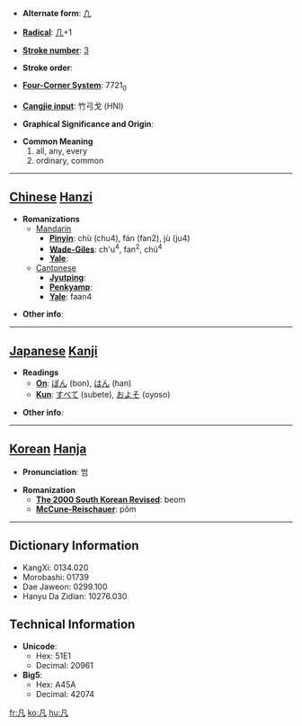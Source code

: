 * '''Alternate form''': [[凢]]

* '''[[Wiktionary:Chinese radical index| Radical]]''': [[Wiktionary:Chinese radical index 几|几]]+1

* '''[[Wiktionary:Chinese total strokes index|Stroke number]]''': [[Wiktionary:Chinese total strokes index 3|3]]

* '''Stroke order''': 

* '''[[Wiktionary:Chinese four corner index|Four-Corner System]]''': 7721<sub>0</sub>

* '''[[Wiktionary:Chinese Cangjie index|Cangjie input]]''': 竹弓戈 (HNI)

* '''Graphical Significance and Origin''': 

* '''Common Meaning'''
*#all, any, every
*# ordinary, common


----

== [[Chinese]] [[Hanzi]] ==

* '''Romanizations'''
** [[Mandarin]]
*** '''[[Pinyin]]''': chù (chu4), fán (fan2), jù (ju4)
*** '''[[Wade-Giles]]''': ch'u<sup>4</sup>, fan<sup>2</sup>, chü<sup>4</sup>
*** '''[[Yale]]''': 
**[[Cantonese]]
***'''[[Jyutping]]''':
***'''[[Penkyamp]]''': 
***'''[[Yale]]''': faan4

* '''Other info''': 

----

== [[Japanese]] [[Kanji]] ==

* '''Readings'''
** '''[[On]]''': [[ぼん]] (bon), [[はん]] (han)
** '''[[Kun]]''': [[すべて]] (subete), [[およそ]] (oyoso)

* '''Other info''':  

----

== [[Korean]] [[Hanja]] ==

* '''Pronunciation''': 범

* '''Romanization'''
** '''[[The 2000 South Korean Revised Romanization|The 2000 South Korean Revised]]''': beom
** '''[[McCune-Reischauer]]''': pŏm

----

== Dictionary Information ==

* KangXi: 0134.020
* Morobashi: 01739
* Dae Jaweon: 0299.100
* Hanyu Da Zidian: 10276.030

== Technical Information ==

* '''Unicode''':
** Hex: 51E1
** Decimal: 20961
* '''Big5''':
** Hex: A45A
** Decimal: 42074

[[fr:凡]]
[[ko:凡]]
[[hu:凡]]